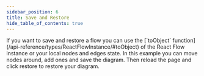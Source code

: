 ```yaml
---
sidebar_position: 6
title: Save and Restore
hide_table_of_contents: true
---
```



<ExampleLayout>
If you want to save and restore a flow you can use the [`toObject` function](/api-reference/types/ReactFlowInstance/#toObject) of the React Flow instance or your local nodes and edges state.
In this example you can move nodes around, add ones and save the diagram. Then reload the page and click restore to restore your diagram.

<ExampleViewer codePath="example-flows/SaveRestore" />
</ExampleLayout>

